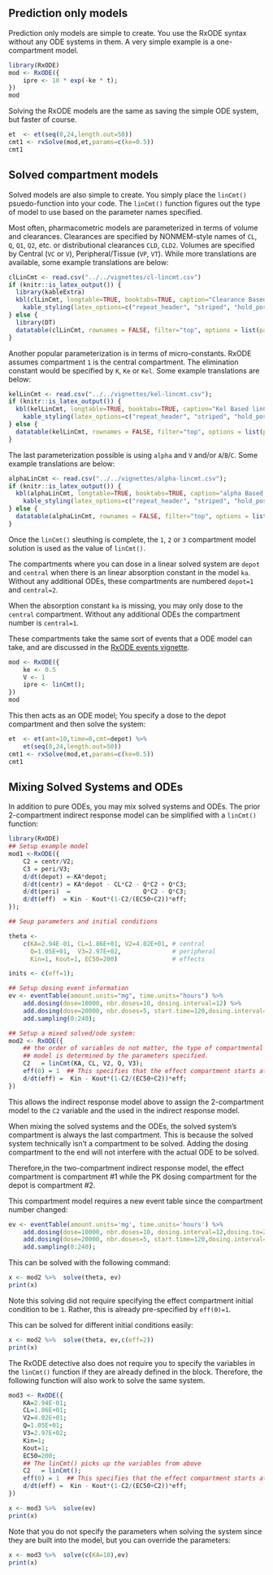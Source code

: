 ## Prediction only models

Prediction only models are simple to create.  You use the RxODE syntax
without any ODE systems in them.  A very simple example is a one-compartment model.

```r
library(RxODE)
mod <- RxODE({
    ipre <- 10 * exp(-ke * t);
})
mod
```

Solving the RxODE models are the same as saving the simple ODE system, but faster of course.

```r
et  <- et(seq(0,24,length.out=50))
cmt1 <- rxSolve(mod,et,params=c(ke=0.5))
cmt1
```

## Solved compartment models

Solved models are also simple to create. You simply place the
`linCmt()` psuedo-function into your code.  The `linCmt()` function
figures out the type of model to use based on the parameter names
specified.

Most often, pharmacometric models are parameterized in terms of volume
and clearances. Clearances are specified by NONMEM-style names of
`CL`, `Q`, `Q1`, `Q2`, etc. or distributional clearances `CLD`,
`CLD2`. Volumes are specified by Central (`VC` or `V`),
Peripheral/Tissue (`VP`, `VT`).  While more translations are
available, some example translations are below:

```r
clLinCmt <- read.csv("../../vignettes/cl-lincmt.csv")
if (knitr::is_latex_output()) {
  library(kableExtra)
  kbl(clLinCmt, longtable=TRUE, booktabs=TRUE, caption="Clearance Based linCmt() parameterizations") %>%
    kable_styling(latex_options=c("repeat_header", "striped", "hold_position"))
} else {
  library(DT)
  datatable(clLinCmt, rownames = FALSE, filter="top", options = list(pageLength = 5, scrollX=T) )
}
```


Another popular parameterization is in terms of micro-constants. RxODE
assumes compartment `1` is the central compartment.  The elimination
constant would be specified by `K`, `Ke` or `Kel`. Some example translations are below:

```r
kelLinCmt <- read.csv("../../vignettes/kel-lincmt.csv");
if (knitr::is_latex_output()) {
  kbl(kelLinCmt, longtable=TRUE, booktabs=TRUE, caption="Kel Based linCmt() parameterizations") %>%
    kable_styling(latex_options=c("repeat_header", "striped", "hold_position"))
} else {
  datatable(kelLinCmt, rownames = FALSE, filter="top", options = list(pageLength = 5, scrollX=T) )
}
```

The last parameterization possible is using `alpha` and `V` and/or
`A`/`B`/`C`. Some example translations are below:

```r
alphaLinCmt <- read.csv("../../vignettes/alpha-lincmt.csv");
if (knitr::is_latex_output()) {
  kbl(alphaLinCmt, longtable=TRUE, booktabs=TRUE, caption="alpha Based linCmt() parameterizations") %>%
    kable_styling(latex_options=c("repeat_header", "striped", "hold_position"))
} else {
  datatable(alphaLinCmt, rownames = FALSE, filter="top", options = list(pageLength = 5, scrollX=T) )
}
```


Once the `linCmt()` sleuthing is complete, the `1`, `2` or `3`
compartment model solution is used as the value of `linCmt()`.

The compartments where you can dose in a linear solved system are
`depot` and `central` when there is an linear absorption constant in
the model `ka`.  Without any additional ODEs, these compartments are
numbered `depot=1` and `central=2`.

When the absorption constant `ka` is missing, you may only dose to the
`central` compartment.  Without any additional ODEs the compartment
number is `central=1`.

These compartments take the same sort of events that a ODE model can
take, and are discussed in the [RxODE events
vignette](RxODE-events.html). 

```r
mod <- RxODE({
    ke <- 0.5
    V <- 1
    ipre <- linCmt();
})
mod
```

This then acts as an ODE model; You specify a dose to the depot
compartment and then solve the system:

```r
et  <- et(amt=10,time=0,cmt=depot) %>%
    et(seq(0,24,length.out=50))
cmt1 <- rxSolve(mod,et,params=c(ke=0.5))
cmt1
```



## Mixing Solved Systems and ODEs

In addition to pure ODEs, you may mix solved systems and ODEs.  The
prior 2-compartment indirect response model can be simplified with a
`linCmt()` function:

```r
library(RxODE)
## Setup example model
mod1 <-RxODE({
    C2 = centr/V2;
    C3 = peri/V3;
    d/dt(depot) =-KA*depot;
    d/dt(centr) = KA*depot - CL*C2 - Q*C2 + Q*C3;
    d/dt(peri)  =                    Q*C2 - Q*C3;
    d/dt(eff)  = Kin - Kout*(1-C2/(EC50+C2))*eff;
});

## Seup parameters and initial conditions

theta <-
    c(KA=2.94E-01, CL=1.86E+01, V2=4.02E+01, # central
      Q=1.05E+01,  V3=2.97E+02,              # peripheral
      Kin=1, Kout=1, EC50=200)               # effects

inits <- c(eff=1);

## Setup dosing event information
ev <- eventTable(amount.units="mg", time.units="hours") %>%
    add.dosing(dose=10000, nbr.doses=10, dosing.interval=12) %>%
    add.dosing(dose=20000, nbr.doses=5, start.time=120,dosing.interval=24) %>%
    add.sampling(0:240);

## Setup a mixed solved/ode system:
mod2 <- RxODE({
    ## the order of variables do not matter, the type of compartmental
    ## model is determined by the parameters specified.
    C2   = linCmt(KA, CL, V2, Q, V3);
    eff(0) = 1  ## This specifies that the effect compartment starts at 1.
    d/dt(eff) =  Kin - Kout*(1-C2/(EC50+C2))*eff;
})
```


This allows the indirect response model above to assign the
2-compartment model to the `C2` variable and the used in the indirect
response model.

When mixing the solved systems and the ODEs, the solved system's
compartment is always the last compartment.  This is because the
solved system technically isn't a compartment to be solved.  Adding
the dosing compartment to the end will not interfere with the actual
ODE to be solved.

Therefore,in the two-compartment indirect response model, the effect
compartment is compartment #1 while the PK dosing compartment for the
depot is compartment #2.

This compartment model requires a new event table since the
compartment number changed:

```r
ev <- eventTable(amount.units='mg', time.units='hours') %>%
    add.dosing(dose=10000, nbr.doses=10, dosing.interval=12,dosing.to=2) %>%
    add.dosing(dose=20000, nbr.doses=5, start.time=120,dosing.interval=24,dosing.to=2) %>%
    add.sampling(0:240);
```

This can be solved with the following command:

```r
x <- mod2 %>%  solve(theta, ev)
print(x)
```

Note this solving did not require specifying the effect compartment
initial condition to be `1`.  Rather, this is already pre-specified by `eff(0)=1`.

This can be solved for different initial conditions easily:

```r
x <- mod2 %>%  solve(theta, ev,c(eff=2))
print(x)
```

The RxODE detective also does not require you to specify the variables
in the `linCmt()` function if they are already defined in the block.
Therefore, the following function will also work to solve the same
system.


```r
mod3 <- RxODE({
    KA=2.94E-01;
    CL=1.86E+01;
    V2=4.02E+01;
    Q=1.05E+01;
    V3=2.97E+02;
    Kin=1;
    Kout=1;
    EC50=200;
    ## The linCmt() picks up the variables from above
    C2   = linCmt();
    eff(0) = 1  ## This specifies that the effect compartment starts at 1.
    d/dt(eff) =  Kin - Kout*(1-C2/(EC50+C2))*eff;
})

x <- mod3 %>%  solve(ev)
print(x)
```

Note that you do not specify the parameters when solving the system
since they are built into the model, but you can override the parameters:

```r
x <- mod3 %>%  solve(c(KA=10),ev)
print(x)
```
